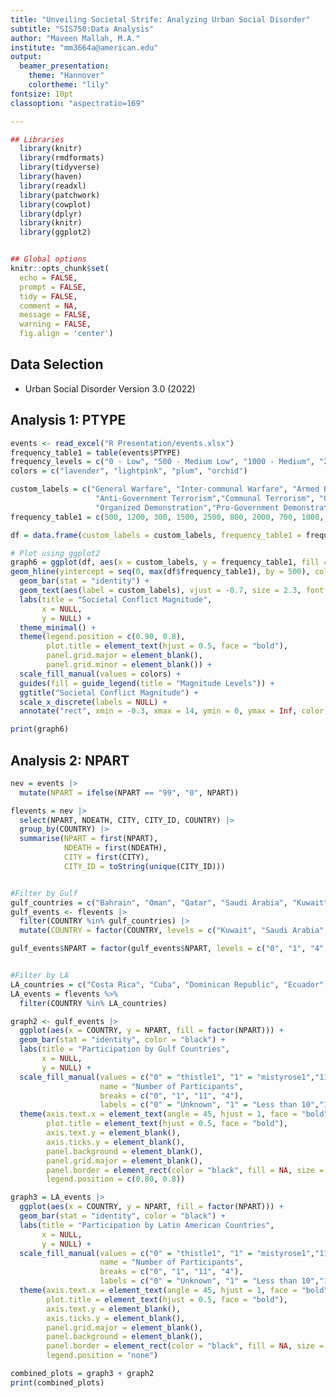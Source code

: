 ```yaml
---
title: "Unveiling Societal Strife: Analyzing Urban Social Disorder"
subtitle: "SIS750:Data Analysis"
author: "Maveen Mallah, M.A."
institute: "mm3664a@american.edu"
output:
  beamer_presentation:
    theme: "Hannover"
    colortheme: "lily"
fontsize: 10pt
classoption: "aspectratio=169"

---
```


```r
## Libraries
  library(knitr)
  library(rmdformats)
  library(tidyverse)
  library(haven)
  library(readxl)
  library(patchwork)
  library(cowplot)
  library(dplyr)
  library(knitr)
  library(ggplot2)


## Global options
knitr::opts_chunk$set(
  echo = FALSE, 
  prompt = FALSE,
  tidy = FALSE, 
  comment = NA,
  message = FALSE, 
  warning = FALSE,
  fig.align = 'center')
```

## Data Selection
- Urban Social Disorder Version 3.0 (2022)

## Analysis 1: PTYPE
```r
events <- read_excel("R Presentation/events.xlsx")
frequency_table1 = table(events$PTYPE)
frequency_levels = c("0 - Low", "500 - Medium Low", "1000 - Medium", "2000 - High")
colors = c("lavender", "lightpink", "plum", "orchid")

custom_labels = c("General Warfare", "Inter-communal Warfare", "Armed Battle", "Armed Attack", "Pro-Government Terrorism",
                   "Anti-Government Terrorism","Communal Terrorism", "Organized Violent Riot", "Spontaneous Violent Riot", 
                   "Organized Demonstration","Pro-Government Demonstration", "Spontaneous Demonstration", "Other")
frequency_table1 = c(500, 1200, 300, 1500, 2500, 800, 2000, 700, 1000, 400, 600, 200, 300)

df = data.frame(custom_labels = custom_labels, frequency_table1 = frequency_table1)

# Plot using ggplot2
graph6 = ggplot(df, aes(x = custom_labels, y = frequency_table1, fill = cut(frequency_table1, breaks = c(0, 500, 1000, 2000, 3000), labels = frequency_levels))) +
geom_hline(yintercept = seq(0, max(df$frequency_table1), by = 500), color = "gray88") +
  geom_bar(stat = "identity") +
  geom_text(aes(label = custom_labels), vjust = -0.7, size = 2.3, fontface = "bold") +
  labs(title = "Societal Conflict Magnitude",
       x = NULL,
       y = NULL) +
  theme_minimal() +
  theme(legend.position = c(0.90, 0.8),  
        plot.title = element_text(hjust = 0.5, face = "bold"),
        panel.grid.major = element_blank(),  
        panel.grid.minor = element_blank()) +
  scale_fill_manual(values = colors) +
  guides(fill = guide_legend(title = "Magnitude Levels")) +
  ggtitle("Societal Conflict Magnitude") +
  scale_x_discrete(labels = NULL) +
  annotate("rect", xmin = -0.3, xmax = 14, ymin = 0, ymax = Inf, color = "black", fill = NA, size = 1)

print(graph6)
```

## Analysis 2: NPART
```r
nev = events |>
  mutate(NPART = ifelse(NPART == "99", "0", NPART))

flevents = nev |>
  select(NPART, NDEATH, CITY, CITY_ID, COUNTRY) |>
  group_by(COUNTRY) |>
  summarise(NPART = first(NPART),
            NDEATH = first(NDEATH),
            CITY = first(CITY),
            CITY_ID = toString(unique(CITY_ID)))


#Filter by Gulf
gulf_countries = c("Bahrain", "Oman", "Qatar", "Saudi Arabia", "Kuwait", "United Arab Emirates")
gulf_events <- flevents |>
  filter(COUNTRY %in% gulf_countries) |>
  mutate(COUNTRY = factor(COUNTRY, levels = c("Kuwait", "Saudi Arabia", "Qatar", "United Arab Emirates", "Oman", "Bahrain")))  # Reorder the levels

gulf_events$NPART = factor(gulf_events$NPART, levels = c("0", "1", "4", "11"))


#Filter by LA
LA_countries = c("Costa Rica", "Cuba", "Dominican Republic", "Ecuador", "El Salvador", "Guatemala", "Honduras", "Mexico", "Paraguay", "Venezuela")
LA_events = flevents %>%
  filter(COUNTRY %in% LA_countries) 

graph2 <- gulf_events |>
  ggplot(aes(x = COUNTRY, y = NPART, fill = factor(NPART))) +
  geom_bar(stat = "identity", color = "black") + 
  labs(title = "Participation by Gulf Countries",
       x = NULL,
       y = NULL) +
  scale_fill_manual(values = c("0" = "thistle1", "1" = "mistyrose1","11" = "plum3", "4"= "pink"),
                    name = "Number of Participants",
                    breaks = c("0", "1", "11", "4"), 
                    labels = c("0" = "Unknown", "1" = "Less than 10","11" = "Less than 1,000", "4" = "1,001-10,000")) +
  theme(axis.text.x = element_text(angle = 45, hjust = 1, face = "bold"),
        plot.title = element_text(hjust = 0.5, face = "bold"), 
        axis.text.y = element_blank(), 
        axis.ticks.y = element_blank(), 
        panel.background = element_blank(),  
        panel.grid.major = element_blank(), 
        panel.border = element_rect(color = "black", fill = NA, size = 1), 
        legend.position = c(0.80, 0.8))

graph3 = LA_events |>
  ggplot(aes(x = COUNTRY, y = NPART, fill = factor(NPART))) +
  geom_bar(stat = "identity", color = "black") + 
  labs(title = "Participation by Latin American Countries",
       x = NULL,
       y = NULL) +
  scale_fill_manual(values = c("0" = "thistle1", "1" = "mistyrose1","11" = "plum3", "4"= "pink"),
                    name = "Number of Participants",
                    breaks = c("0", "1", "11", "4"), 
                    labels = c("0" = "Unknown", "1" = "Less than 10","11" = "Less than 1,000", "4" = "1,001-10,000")) +
  theme(axis.text.x = element_text(angle = 45, hjust = 1, face = "bold"),
        plot.title = element_text(hjust = 0.5, face = "bold"), 
        axis.text.y = element_blank(), 
        axis.ticks.y = element_blank(), 
        panel.grid.major = element_blank(), 
        panel.background = element_blank(),  
        panel.border = element_rect(color = "black", fill = NA, size = 1),
        legend.position = "none")               

combined_plots = graph3 + graph2
print(combined_plots)
```
